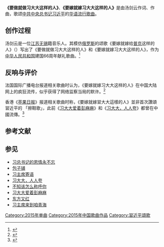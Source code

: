 {{noteTA|1=zh-hant:包子舖;zh-hans:包子铺}}
'''《要做就做习大大这样的人》'''、'''《要嫁就嫁习大大这样的人》'''是由汤剑云作词、作曲，歌颂[[中国共产党中央委员会总书记|中共中央总书记]][[习近平|习近平]]的[[华语流行歌曲|华语流行歌曲]]。

== 创作过程 ==
汤剑云是一位[[江苏|江苏]][[无锡|无锡]]籍音乐人。其模仿[[俄罗斯|俄罗斯]]的颂歌《要嫁就嫁给[[普京|普京]]这样的人》（{{lang|ru|Такого как Путин}}）写出了《要做就做习大大这样的人》和《要嫁就嫁习大大这样的人》，作为[[中华人民共和国|中华人民共和国]]建国66周年献礼歌曲。<ref>{{cite web|title=正能量歌曲《要做就做习大大这样的人》震撼来袭|url=http://js.ifeng.com/business/landmark/detail_2015_09/23/4381272_0.shtml|publisher=[[凤凰网|凤凰网]]江苏频道|accessdate=2016-03-28|archive-date=2017-03-05|archive-url=https://web.archive.org/web/20170305003625/http://js.ifeng.com/business/landmark/detail_2015_09/23/4381272_0.shtml|dead-url=no}}</ref>

== 反响与评价 ==
法国国际广播电台报道相关歌曲时认为，《要嫁就嫁习大大这样的人》在中国大陆网上的疯狂流传，似乎获得了网络监察当局的默许。<ref>{{cite news|author1=甄树基|title=个人崇拜炽热网络大唱“要嫁就嫁习大大”|url=http://cn.rfi.fr/%E4%B8%AD%E5%9B%BD/20160301-%E4%B8%AA%E4%BA%BA%E5%B4%87%E6%8B%9C%E7%82%BD%E7%83%AD%E7%BD%91%E7%BB%9C%E5%A4%A7%E5%94%B1%E2%80%9C%E8%A6%81%E5%AB%81%E5%B0%B1%E5%AB%81%E4%B9%A0%E5%A4%A7%E5%A4%A7%E2%80%9D|accessdate=2016-03-28|publisher=[[法国国际广播电台|法国国际广播电台]]|date=2016-03-01|archive-date=2019-08-26|archive-url=https://web.archive.org/web/20190826133113/http://cn.rfi.fr/%E4%B8%AD%E5%9B%BD/20160301-%E4%B8%AA%E4%BA%BA%E5%B4%87%E6%8B%9C%E7%82%BD%E7%83%AD%E7%BD%91%E7%BB%9C%E5%A4%A7%E5%94%B1%E2%80%9C%E8%A6%81%E5%AB%81%E5%B0%B1%E5%AB%81%E4%B9%A0%E5%A4%A7%E5%A4%A7%E2%80%9D|dead-url=no}}</ref>

香港《[[苹果日报_(香港)|苹果日报]]》报道相关歌曲时称，《要嫁就嫁習大大這樣的人》並非首次讚頌習近平的 「擦鞋歌」，此前《[[习大大爱着彭麻麻|习大大爱着彭麻麻]]》和《[[习大大，人人夸|习大大，人人夸]]》都曾在中國流傳。<ref>{{cite news|title=【擦鞋歌】要嫁就嫁習大大？ 中國搞「神」曲|url=http://hk.apple.nextmedia.com/realtime/china/20160302/54820132|accessdate=2016-03-28|publisher=[[苹果日报_(香港)|苹果日报 (香港)]]|date=2016-03-02|archive-date=2017-03-05|archive-url=https://web.archive.org/web/20170305014819/http://hk.apple.nextmedia.com/realtime/china/20160302/54820132|dead-url=no}}</ref>

== 参考文献 ==
{{reflist}}

== 参见 ==
* [[习总书记的恩情永不忘|习总书记的恩情永不忘]]
* [[包子铺|包子铺]]
* [[习主席寄语|习主席寄语]]
* [[习大大，人人夸|习大大，人人夸]]
* [[不知该怎么称呼你|不知该怎么称呼你]]
* [[习大大爱着彭麻麻|习大大爱着彭麻麻]]
* [[东方又红|东方又红]]
* [[习主席来到咱青海|习主席来到咱青海]]

{{习近平}}

[[Category:2015年单曲|Category:2015年单曲]]
[[Category:2015年中国歌曲作品|Category:2015年中国歌曲作品]]
[[Category:習近平頌歌|Category:習近平頌歌]]